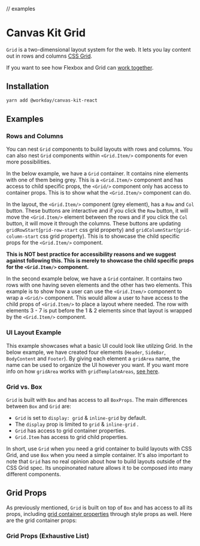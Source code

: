 
// examples

<Meta title="Components/Containers/Layout/Grid" component={Grid} />

# Canvas Kit Grid

`Grid` is a two-dimensional layout system for the web. It lets you lay content out in rows and
columns [CSS Grid](https://developer.mozilla.org/en-US/docs/Learn/CSS/CSS_layout/Grids).

If you want to see how Flexbox and Grid can
[work together](https://css-tricks.com/css-grid-replace-flexbox/).

## Installation

```sh
yarn add @workday/canvas-kit-react
```

## Examples

### Rows and Columns

You can nest `Grid` components to build layouts with rows and columns. You can also nest `Grid`
components within `<Grid.Item/>` components for even more possibilities.

In the below example, we have a `Grid` container. It contains nine elements with one of them being
grey. This is a `<Grid.Item/>` component and has access to child specific props, the `<Grid/>`
component only has access to container props. This is to show what the `<Grid.Item/>` component can
do.

In the layout, the `<Grid.Item/>` component (grey element), has a `Row` and `Col` button. These
buttons are interactive and if you click the `Row` button, it will move the `<Grid.Item/>` element
between the rows and if you click the `Col` button, it will move it through the columns. These
buttons are updating `gridRowStart`(`grid-row-start` css grid property) and
`gridColumnStart`(`grid-column-start` css grid property). This is to showcase the child specific
props for the `<Grid.Item/>` component.

<ExampleCodeBlock code={GridLayoutInteractive} />

**This is NOT best practice for accessibility reasons and we suggest against following this. This is
merely to showcase the child specific props for the `<Grid.Item/>` component.**

In the second example below, we have a `Grid` container. It contains two rows with one having seven
elements and the other has two elements. This example is to show how a user can use the
`<Grid.Item/>` component to wrap a `<Grid/>` component. This would allow a user to have access to
the child props of `<Grid.Item/>` to place a layout where needed. The row with elements 3 - 7 is put
before the 1 & 2 elements since that layout is wrapped by the `<Grid.Item/>` component.

<ExampleCodeBlock code={GridLayout} />

### UI Layout Example

This example showcases what a basic UI could look like utilzing Grid. In the below example, we have
created four elements (`Header`, `SideBar`, `BodyContent` and `Footer`). By giving each element a
`gridArea` name, the name can be used to organize the UI however you want. If you want more info on
how `gridArea` works with `gridTemplateAreas`,
[see here](https://developer.mozilla.org/en-US/docs/Web/CSS/grid-template-areas).

<ExampleCodeBlock code={UIExample} />

### Grid vs. Box

`Grid` is built with `Box` and has access to all `BoxProps`. The main differences between `Box` and
`Grid` are:

- `Grid` is set to `display: grid` & `inline-grid` by default.
- The `display` prop is limited to `grid` & `inline-grid` .
- `Grid` has access to grid container properties.
- `Grid.Item` has access to grid child properties.

In short, use `Grid` when you need a grid container to build layouts with CSS Grid, and use `Box`
when you need a simple container. It's also important to note that `Grid` has no real opinion about
how to build layouts outside of the CSS Grid spec. Its unopinonated nature allows it to be composed
into many different components.

## Grid Props

As previously mentioned, `Grid` is built on top of `Box` and has access to all its props, including
[grid container properties](https://developer.mozilla.org/en-US/docs/Web/CSS/CSS_Grid_Layout/Basic_Concepts_of_Grid_Layout#the_grid_container)
through style props as well. Here are the grid container props:

<ArgsTable of={GridStyle} />

### Grid Props (Exhaustive List)

<ArgsTable of={Grid} />
